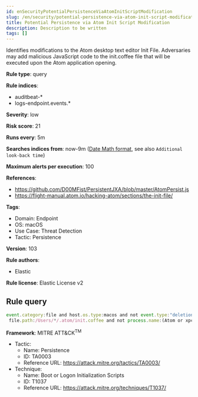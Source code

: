 ```yaml
---
id: enSecurityPotentialPersistenceViaAtomInitScriptModification
slug: /en/security/potential-persistence-via-atom-init-script-modification
title: Potential Persistence via Atom Init Script Modification
description: Description to be written
tags: []
---
```


<div id="potential-persistence-via-atom-init-script-modification"></div>

Identifies modifications to the Atom desktop text editor Init File. Adversaries may add malicious JavaScript code to the init.coffee file that will be executed upon the Atom application opening.

**Rule type**: query

**Rule indices**: 

* auditbeat-*
* logs-endpoint.events.*

**Severity**: low

**Risk score**: 21

**Runs every**: 5m

**Searches indices from**: now-9m ([Date Math format](((ref))/common-options.html#date-math), see also <DocLink id="enSecurityRulesUiCreate" section="set-the-rules-schedule">`Additional look-back time`</DocLink>)

**Maximum alerts per execution**: 100

**References**: 

* https://github.com/D00MFist/PersistentJXA/blob/master/AtomPersist.js
* https://flight-manual.atom.io/hacking-atom/sections/the-init-file/

**Tags**: 

* Domain: Endpoint
* OS: macOS
* Use Case: Threat Detection
* Tactic: Persistence

**Version**: 103

**Rule authors**: 

* Elastic

**Rule license**: Elastic License v2

## Rule query

```js
event.category:file and host.os.type:macos and not event.type:"deletion" and
 file.path:/Users/*/.atom/init.coffee and not process.name:(Atom or xpcproxy) and not user.name:root

```

**Framework**: MITRE ATT&CK<sup>TM</sup>

* Tactic:
    * Name: Persistence
    * ID: TA0003
    * Reference URL: https://attack.mitre.org/tactics/TA0003/
* Technique:
    * Name: Boot or Logon Initialization Scripts
    * ID: T1037
    * Reference URL: https://attack.mitre.org/techniques/T1037/

